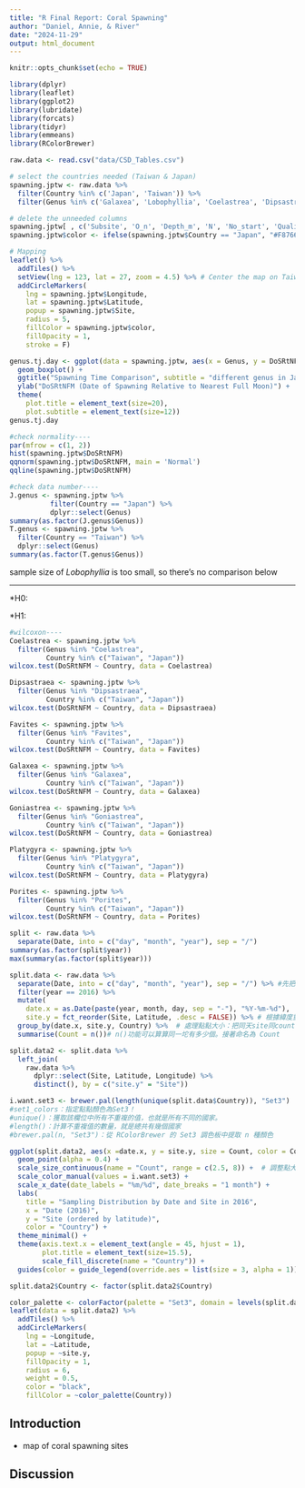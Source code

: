 ```yaml
---
title: "R Final Report: Coral Spawning"
author: "Daniel, Annie, & River"
date: "2024-11-29"
output: html_document
---
```


```r
knitr::opts_chunk$set(echo = TRUE)
```

```r
library(dplyr)
library(leaflet)
library(ggplot2)
library(lubridate)
library(forcats)
library(tidyr)
library(emmeans)
library(RColorBrewer)
```

```r
raw.data <- read.csv("data/CSD_Tables.csv")
```

```r
# select the countries needed (Taiwan & Japan)
spawning.jptw <- raw.data %>% 
  filter(Country %in% c('Japan', 'Taiwan')) %>%
  filter(Genus %in% c('Galaxea', 'Lobophyllia', 'Coelastrea', 'Dipsastraea', 'Favites', 'Goniastrea', 'Platygyra', 'Porites'))

# delete the unneeded columns
spawning.jptw[ , c('Subsite', 'O_n', 'Depth_m', 'N', 'No_start', 'Quality_start', 'No_end', 'Quality_end', 'Gamete_release', 'Situation', 'Timezone', 'Reference', 'Comments')] <- list(NULL)
spawning.jptw$color <- ifelse(spawning.jptw$Country == "Japan", "#F8766D", "#00BFC4")

# Mapping
leaflet() %>%
  addTiles() %>%
  setView(lng = 123, lat = 27, zoom = 4.5) %>% # Center the map on Taiwan
  addCircleMarkers(
    lng = spawning.jptw$Longitude,
    lat = spawning.jptw$Latitude,
    popup = spawning.jptw$Site,
    radius = 5,
    fillColor = spawning.jptw$color,
    fillOpacity = 1,
    stroke = F)
```

```r
genus.tj.day <- ggplot(data = spawning.jptw, aes(x = Genus, y = DoSRtNFM, color = Country)) + 
  geom_boxplot() + 
  ggtitle("Spawning Time Comparison", subtitle = "different genus in Japan and Taiwan") + 
  ylab("DoSRtNFM (Date of Spawning Relative to Nearest Full Moon)") + 
  theme(
    plot.title = element_text(size=20),
    plot.subtitle = element_text(size=12))
genus.tj.day
```

```r
#check normality----
par(mfrow = c(1, 2))
hist(spawning.jptw$DoSRtNFM)
qqnorm(spawning.jptw$DoSRtNFM, main = 'Normal')
qqline(spawning.jptw$DoSRtNFM)
```
```r
#check data number----
J.genus <- spawning.jptw %>% 
          filter(Country == "Japan") %>% 
          dplyr::select(Genus)
summary(as.factor(J.genus$Genus))
T.genus <- spawning.jptw %>% 
  filter(Country == "Taiwan") %>% 
  dplyr::select(Genus)
summary(as.factor(T.genus$Genus))
```
sample size of *Lobophyllia* is too small, so there's no comparison below

***

*H0:

*H1:

```r
#wilcoxon----
Coelastrea <- spawning.jptw %>%
  filter(Genus %in% "Coelastrea",
         Country %in% c("Taiwan", "Japan"))
wilcox.test(DoSRtNFM ~ Country, data = Coelastrea)

Dipsastraea <- spawning.jptw %>%
  filter(Genus %in% "Dipsastraea",
         Country %in% c("Taiwan", "Japan"))
wilcox.test(DoSRtNFM ~ Country, data = Dipsastraea)

Favites <- spawning.jptw %>%
  filter(Genus %in% "Favites",
         Country %in% c("Taiwan", "Japan"))
wilcox.test(DoSRtNFM ~ Country, data = Favites)

Galaxea <- spawning.jptw %>%
  filter(Genus %in% "Galaxea",
         Country %in% c("Taiwan", "Japan"))
wilcox.test(DoSRtNFM ~ Country, data = Galaxea)

Goniastrea <- spawning.jptw %>%
  filter(Genus %in% "Goniastrea",
         Country %in% c("Taiwan", "Japan"))
wilcox.test(DoSRtNFM ~ Country, data = Goniastrea)

Platygyra <- spawning.jptw %>%
  filter(Genus %in% "Platygyra",
         Country %in% c("Taiwan", "Japan"))
wilcox.test(DoSRtNFM ~ Country, data = Platygyra)

Porites <- spawning.jptw %>%
  filter(Genus %in% "Porites",
         Country %in% c("Taiwan", "Japan"))
wilcox.test(DoSRtNFM ~ Country, data = Porites)
```

```r
split <- raw.data %>%
  separate(Date, into = c("day", "month", "year"), sep = "/")
summary(as.factor(split$year))
max(summary(as.factor(split$year)))
```

```r
split.data <- raw.data %>%
  separate(Date, into = c("day", "month", "year"), sep = "/") %>% #先把年月日拆開才能篩選2016
  filter(year == 2016) %>%
  mutate(
    date.x = as.Date(paste(year, month, day, sep = "-"), "%Y-%m-%d"),
    site.y = fct_reorder(Site, Latitude, .desc = FALSE)) %>% # 根據緯度重新排列地點
  group_by(date.x, site.y, Country) %>%  # 處理點點大小：把同天site同country的數據分在同一坨
  summarise(Count = n())# n()功能可以算算同一坨有多少個。接著命名為 Count

split.data2 <- split.data %>%
  left_join(
    raw.data %>%
      dplyr::select(Site, Latitude, Longitude) %>%
      distinct(), by = c("site.y" = "Site"))

i.want.set3 <- brewer.pal(length(unique(split.data$Country)), "Set3")
#set1_colors：指定點點顏色為Set3！
#unique()：獲取該欄位中所有不重複的值，也就是所有不同的國家。
#length()：計算不重複值的數量，就是總共有幾個國家
#brewer.pal(n, "Set3")：從 RColorBrewer 的 Set3 調色板中提取 n 種顏色

ggplot(split.data2, aes(x =date.x, y = site.y, size = Count, color = Country)) +
  geom_point(alpha = 0.4) +  
  scale_size_continuous(name = "Count", range = c(2.5, 8)) +  # 調整點大小
  scale_color_manual(values = i.want.set3) +  
  scale_x_date(date_labels = "%m/%d", date_breaks = "1 month") +
  labs(
    title = "Sampling Distribution by Date and Site in 2016",
    x = "Date (2016)",
    y = "Site (ordered by latitude)",
    color = "Country") +
  theme_minimal() +
  theme(axis.text.x = element_text(angle = 45, hjust = 1),
        plot.title = element_text(size=15.5),
        scale_fill_discrete(name = "Country")) +
  guides(color = guide_legend(override.aes = list(size = 3, alpha = 1)))

split.data2$Country <- factor(split.data2$Country)
```

```r
color_palette <- colorFactor(palette = "Set3", domain = levels(split.data2$Country))
leaflet(data = split.data2) %>%
  addTiles() %>%
  addCircleMarkers(
    lng = ~Longitude,
    lat = ~Latitude,
    popup = ~site.y,
    fillOpacity = 1,
    radius = 6,
    weight = 0.5,
    color = "black",
    fillColor = ~color_palette(Country))
```







## Introduction

- map of coral spawning sites 




## Discussion

